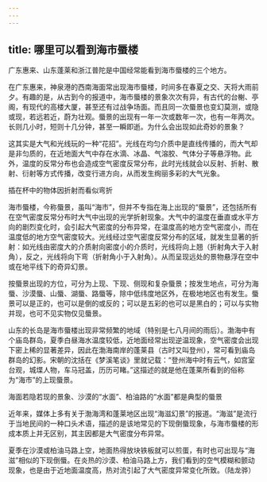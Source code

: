 ```yaml
---
---
---
```

title: 哪里可以看到海市蜃楼
---




广东惠来、山东蓬莱和浙江普陀是中国经常能看到海市蜃楼的三个地方。

在广东惠来，神泉港的西南海面常出现海市蜃楼，时间多在春夏之交、天将大雨前夕。有趣的是，从古到今的报道中，海市蜃楼的景象次次有异，有古代的台榭、亭阁，有现代的高楼大厦，甚至还有过战争场面。而且同一次蜃景也变幻莫测，或隐或现，若远若近，蔚为壮观。蜃景的出现有一年一次或数年一次，也有一年两次。长则几小时，短则十几分钟，甚至一瞬即逝。为什么会出现如此奇妙的景象？

这其实是大气和光线玩的一种“花招”。光线在均匀介质中是直线传播的，而大气却是非匀质的，在近地面大气中存在水滴、冰晶、气溶胶、气体分子等悬浮物。此外，温度的反常分布也会造成空气密度反常分布，此时光线就会以反射、折射、散射、衍射等方式传播，改变行进方向，从而发生绚丽多彩的大气光象。

插在杯中的物体因折射而看似弯折



海市蜃楼，今称蜃景，虽叫“海市”，但并不专指在海上出现的“蜃景”，还包括所有在空气密度反常分布时大气中出现的光学折射现象。大气中的温度在垂直或水平方向的剧烈变化时，会引起大气密度的分布异常，在温度高的地方空气密度小，而在温度低的地方空气密度较大。光线经过空气密度反常分布的区域，就发生显著的折射：如光线由密度大的介质射向密度小的介质时，光线将向上翘（折射角大于入射角），反之，光线将向下弯（折射角小于入射角）。从而呈现远处的景物悬浮在空中或在地平线下的奇异幻景。

按蜃景出现的方位，可分为上现、下现、侧现和复杂蜃景；按发生地点，可分为海蜃、沙漠蜃、山蜃、湖蜃、路蜃等，除中低纬度地区外，在极地地区也有发生。蜃景可以是正的，也可以是倒的或反的；可以是五彩的也可以是黑白的；可以与实物并现，也可不见实物仅见蜃景。

山东的长岛是海市蜃楼出现非常频繁的地域（特别是七八月间的雨后）。渤海中有个庙岛群岛，夏季白昼海水温度较低，近地面经常出现逆温现象，空气密度会出现下密上稀的显著差异，因此在渤海南岸的蓬莱县（古时又叫登州），常可看到庙岛群岛的幻影。宋朝的沈括在《梦溪笔谈》里就记载：“登州海中时有云气，如宫室台观，城堞人物，车马冠盖，历历可睹。”这描述的就是他在蓬莱所看到的俗称为“海市”的上现蜃景。



海面若隐若现的景象、沙漠的“水面”、柏油路的“水面”都是典型的蜃景



近年来，媒体上多有关于渤海湾和蓬莱地区出现“海滋幻景”的报道。“海滋”是流行于当地民间的一种口头术语，描述的是该地常见的下现倒蜃现象，与海市蜃楼的形成本质上并无区别，其主因都是大气密度分布异常。

夏季在沙漠或柏油马路上空，地面热得放块铁板就可以煎蛋，有时也可出现与“海滋”相似的下现倒蜃。在炎热的沙漠、柏油马路上方，我们看到的空气模糊和颤动现象，也是由于近地面温度高，热对流引起了大气密度异常变化所致。（陆龙骅）